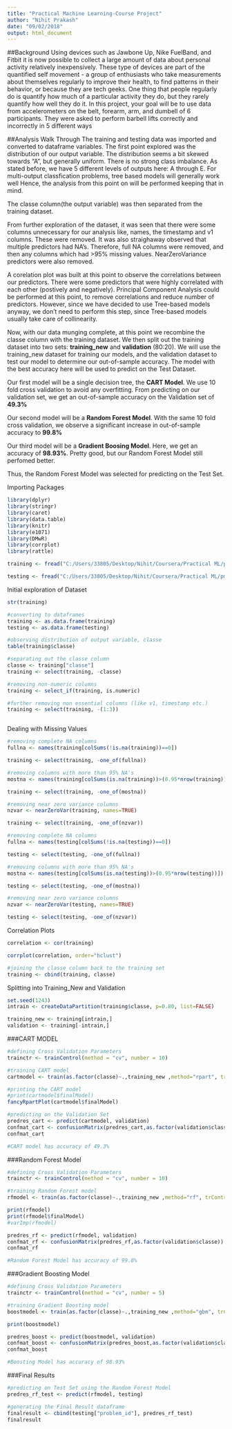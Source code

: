 ---
title: "Practical Machine Learning-Course Project"
author: "Nihit Prakash"
date: "09/02/2018"
output: html_document
---

##Background
Using devices such as Jawbone Up, Nike FuelBand, and Fitbit it is now possible to collect a large amount of data about personal activity relatively inexpensively. These type of devices are part of the quantified self movement - a group of enthusiasts who take measurements about themselves regularly to improve their health, to find patterns in their behavior, or because they are tech geeks. One thing that people regularly do is quantify how much of a particular activity they do, but they rarely quantify how well they do it. In this project, your goal will be to use data from accelerometers on the belt, forearm, arm, and dumbell of 6 participants. They were asked to perform barbell lifts correctly and incorrectly in 5 different ways

##Analysis Walk Through
The training and testing data was imported and converted to dataframe variables.
The first point explored was the distribution of our output variable. The distribution seems a bit skewed towards "A", but generally uniform. There is no strong class imbalance. As stated before, we have 5 different levels of outputs here: A through E. For multi-output classfication problems, tree based models will generally work well Hence, the analysis from this point on will be performed keeping that in mind. 

The classe column(the output variable) was then separated from the training dataset.

From further exploration of the dataset, it was seen that there were some columns unnecessary for our analysis like, names, the timestamp and v1 columns. These were removed. It was also straighaway observed that multiple predictors had NA's. Therefore, full NA columns were removed, and then any columns which had >95% missing values. NearZeroVariance predictors were also removed.

A corelation plot was built at this point to observe the correlations between our predictors. There were some predictors that were highly correlated with each other (postively and negatively). Principal Component Analysis could be performed at this point, to remove correlations and reduce number of predictors. However, since we have decided to use Tree-based models anyway, we don't need to perform this step, since Tree-based models usually take care of collinearity. 

Now, with our data munging complete, at this point we recombine the classe column with the training dataset. We then split out the training dataset into two sets: **training_new** and **validation** (80:20). We will use the training_new dataset for training our models, and the validation dataset to test our model to determine our out-of-sample accuracy. The model with the best accuracy here will be used to predict on the Test Dataset.  

Our first model will be a single decision tree, the **CART Model**. We use 10 fold cross validation to avoid any overfitting. From predicting on our validation set, we get an out-of-sample accuracy on the Validation set of **49.3%**

Our second model will be a **Random Forest Model**. With the same 10 fold cross validation, we observe a significant increase in out-of-sample accuracy to **99.8%**

Our third model will be a **Gradient Boosing Model**. Here, we get an accuracy of **98.93%**. Pretty good, but our Random Forest Model still perfomed better. 

Thus, the Random Forest Model was selected for predicting on the Test Set. 


Importing Packages
```{r Packages, echo=FALSE}

library(dplyr)
library(stringr)
library(caret)
library(data.table)
library(knitr)
library(e1071)
library(DMwR)
library(corrplot)
library(rattle)

```


```{r Importing Data ,echo=FALSE}

training <- fread("C:/Users/33805/Desktop/Nihit/Coursera/Practical ML/pml-training.csv")

testing <- fread("C:/Users/33805/Desktop/Nihit/Coursera/Practical ML/pml-testing.csv")

```

Initial exploration of Dataset
```{r Initial exploration of Dataset, echo=FALSE}
str(training)

#converting to dataframes
training <- as.data.frame(training)
testing <- as.data.frame(testing)

#observing distribution of output variable, classe
table(training$classe)

#separating out the classe column
classe <- training["classe"]
training <- select(training, -classe)

#removing non-numeric columns
training <- select_if(training, is.numeric)

#further removing non essential columns (like v1, timestamp etc.)
training <- select(training, -(1:3))



```

Dealing with Missing Values
```{r Dealing with Missing Values for training set, echo=FALSE}

#removing complete NA columns
fullna <- names(training[colSums(!is.na(training))==0])

training <- select(training, -one_of(fullna))

#removing columns with more than 95% NA's
mostna <- names(training[colSums(is.na(training))>(0.95*nrow(training))])

training <- select(training, -one_of(mostna))

#removing near zero variance columns
nzvar <- nearZeroVar(training, names=TRUE)

training <- select(training, -one_of(nzvar))


```


```{r Dealing with Missing Values for testing set, echo=FALSE}

#removing complete NA columns
fullna <- names(testing[colSums(!is.na(testing))==0])

testing <- select(testing, -one_of(fullna))

#removing columns with more than 95% NA's
mostna <- names(testing[colSums(is.na(testing))>(0.95*nrow(testing))])

testing <- select(testing, -one_of(mostna))

#removing near zero variance columns
nzvar <- nearZeroVar(testing, names=TRUE)

testing <- select(testing, -one_of(nzvar))

```

Correlation Plots
```{r Exploring Correlations in the Training Dataset, echo=FALSE}

correlation <- cor(training)

corrplot(correlation, order="hclust")

#joining the classe column back to the training set
training <- cbind(training, classe)
```

Splitting into Training_New and Validation
```{r Splitting training further into training_new and validation datasets}

set.seed(1243)
intrain <- createDataPartition(training$classe, p=0.80, list=FALSE)

training_new <- training[intrain,]
validation <- training[-intrain,]

```

###CART MODEL
```{r CART Model, echo=FALSE}

#defining Cross Validation Parameters
trainctr <- trainControl(method = "cv", number = 10)

#training CART model
cartmodel <- train(as.factor(classe)~.,training_new ,method="rpart", trControl = trainctr)

#printing the CART model
#print(cartmodel$finalModel)
fancyRpartPlot(cartmodel$finalModel)

#predicting on the Validation Set
predres_cart <- predict(cartmodel, validation)
confmat_cart <- confusionMatrix(predres_cart,as.factor(validation$classe))
confmat_cart

#CART model has accuracy of 49.3%


```

###Random Forest Model
```{r Random Forest Model, echo=FALSE}

#defining Cross Validation Parameters
trainctr <- trainControl(method = "cv", number = 10)

#training Random Forest model
rfmodel <- train(as.factor(classe)~.,training_new ,method="rf", trControl = trainctr)

print(rfmodel)
print(rfmodel$finalModel)
#varImp(rfmodel)

predres_rf <- predict(rfmodel, validation)
confmat_rf <- confusionMatrix(predres_rf,as.factor(validation$classe))
confmat_rf

#Random Forest Model has accuracy of 99.8%

```

###Gradient Boosting Model
```{r Gradient Boosting Model, echo=FALSE}

#defining Cross Validation Parameters
trainctr <- trainControl(method = "cv", number = 5)

#training Gradient Boosting model
boostmodel <- train(as.factor(classe)~.,training_new ,method="gbm", trControl = trainctr, verbose = FALSE)

print(boostmodel)

predres_boost <- predict(boostmodel, validation)
confmat_boost <- confusionMatrix(predres_boost,as.factor(validation$classe))
confmat_boost

#Boosting Model has accuracy of 98.93%
```

###Final Results
```{r Final Result, echo=FALSE}

#predicting on Test Set using the Random Forest Model
predres_rf_test <- predict(rfmodel, testing)

#generating the Final Result dataframe
finalresult <- cbind(testing["problem_id"], predres_rf_test)
finalresult

```

